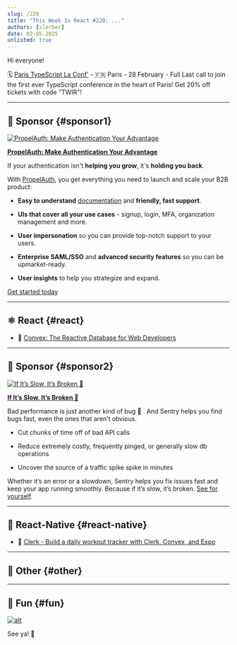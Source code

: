 ```yaml
---
slug: /220
title: "This Week In React #220: ..."
authors: [slorber]
date: 02-05-2025
unlisted: true
---
```


Hi everyone!

<Todo />

🗓️ [Paris TypeScript La Conf'](https://la-conf.typescript.paris/?utm_source=thisweekinreact) - 🇫🇷 Paris - 28 February - Full Last call to join the first ever TypeScript conference in the heart of Paris! Get 20% off tickets with code "TWIR"!

<!-- truncate -->


<Support />

---

## 💸 Sponsor {#sponsor1}

[![PropelAuth: Make Authentication Your Advantage](/emails/issues/218/propelauth.jpg)](https://www.propelauth.com/?utm_source=newsletter&utm_campaign=twinrfeb052024)

**[PropelAuth: Make Authentication Your Advantage](https://www.propelauth.com/?utm_source=newsletter&utm_campaign=twinrfeb052024)**

If your authentication isn't **helping you grow**, it's **holding you back**.  
  
With [PropelAuth](https://www.propelauth.com/?utm_source=newsletter&utm_campaign=twinrjan222024), you get everything you need to launch and scale your B2B product:

*   **Easy to understand** [documentation](https://docs.propelauth.com/?utm_source=newsletter&utm_campaign=twinrjan222024) and **friendly, fast support**.
    
*   **UIs that cover all your use cases** - signup, login, MFA, organization management and more.
    
*   **User impersonation** so you can provide top-notch support to your users.
    
*   **Enterprise SAML/SSO** and **advanced security features** so you can be upmarket-ready.
    
*   **User insights** to help you strategize and expand.
    

[Get started today](https://www.propelauth.com/?utm_source=newsletter&utm_campaign=twinrjan222024)

---

## ⚛️ React {#react}

<Todo />

- 💸 [Convex: The Reactive Database for Web Developers](https://convex.link/thisweek)

<SubscribeFormEmbed placement="middle" />

---

## 💸 Sponsor {#sponsor2}

[![If It’s Slow, It’s Broken 🐢](/emails/issues/217/sentry.jpg)](https://sentry.io/lp/new-apm/?utm_source=thisweekinreact&utm_medium=paid-community&utm_campaign=perf-fy26q1-evergreen&utm_content=newsletter-primary-slowbug-seehow)

**[If It’s Slow, It’s Broken 🐢](https://sentry.io/lp/new-apm/?utm_source=thisweekinreact&utm_medium=paid-community&utm_campaign=perf-fy26q1-evergreen&utm_content=newsletter-primary-slowbug-seehow)**

Bad performance is just another kind of bug 🐛 . And Sentry helps you find bugs fast, even the ones that aren’t obvious.

*   Cut chunks of time off of bad API calls
    
*   Reduce extremely costly, frequently pinged, or generally slow db operations 
    
*   Uncover the source of a traffic spike spike in minutes
    

Whether it’s an error or a slowdown, Sentry helps you fix issues fast and keep your app running smoothly. Because if it’s slow, it’s broken. [See for yourself](https://sentry.io/lp/new-apm/?utm_source=thisweekinreact&utm_medium=paid-community&utm_campaign=perf-fy26q1-evergreen&utm_content=newsletter-primary-slowbug-seehow).

---

## 📱 React-Native {#react-native}

<Todo />

- 💸 [Clerk - Build a daily workout tracker with Clerk, Convex, and Expo](https://go.clerk.com/scFbrAu)

---

## 🔀 Other {#other}

<Todo />

---

## 🤭 Fun {#fun}

<Todo />

[![alt](/emails/issues/215/meme.jpg)](https://twitter.com/TODOTODOTODOTODOTODOTODOTODOTODOTODOTODO)

See ya! 👋
